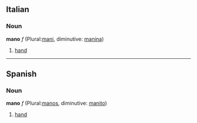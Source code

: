 ==Italian==
===Noun===
'''mano''' ''f'' (Plural:[[mani]], diminutive: [[manina]])

# [[hand]]

----
==Spanish==
===Noun===
'''mano''' ''f'' (Plural:[[manos]], diminutive: [[manito]])

# [[hand]]